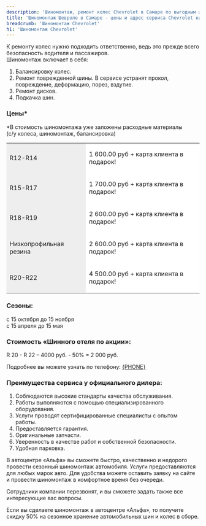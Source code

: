 ```yaml
---
description: 'Шиномонтаж, ремонт колес Chevrolet в Самаре по выгодным ценам в сертифицированном сервисе Шевроле.'
title: 'Шиномонтаж Шевроле в Самаре - цены и адрес сервиса Chevrolet на ремонт дисков и замену шин'
breadcrumb: 'Шиномонтаж Chevrolet'
h1: 'Шиномонтаж Chevrolet'
---
```



<p>
	 К ремонту колес нужно подходить ответственно, ведь это прежде всего безопасность водителя и пассажиров.<br />
	 Шиномонтаж включает в себя:
</p>
<ol>
	<li>Балансировку колес.</li>
	<li>Ремонт поврежденной шины. В сервисе устранят прокол, повреждение, деформацию, порез, вздутие.</li>
	<li>Ремонт дисков.</li>
	<li>Подкачка шин.</li>
</ol>
<h3>Цены*</h3>
<p>
	 *В стоимость шиномонтажа уже заложены расходные материалы<br />
	 (с/у колеса, шиномонтаж, балансировка)
</p>
<table>
<tbody>
<tr>
	<td style="background-color: #eeeeee;">
		<p>
			 R12-R14
		</p>
	</td>
	<td style="background-color: #ffffff;">
		<p>
			 1 600.00 руб + карта клиента в подарок!
		</p>
	</td>
</tr>
<tr>
	<td style="background-color: #eeeeee;">
		<p>
			 R15-R17
		</p>
	</td>
	<td style="background-color: #ffffff;">
		<p>
			 1 700.00 руб + карта клиента в подарок!
		</p>
	</td>
</tr>
<tr>
	<td style="background-color: #eeeeee;">
		<p>
			 R18-R19
		</p>
	</td>
	<td style="background-color: #ffffff;">
		<p>
			 2 600.00 руб + карта клиента в подарок!
		</p>
	</td>
</tr>
<tr>
	<td style="background-color: #eeeeee;">
		<p>
			 Низкопрофильная резина
		</p>
	</td>
	<td style="background-color: #ffffff;">
		<p>
			 2 600.00 руб + карта клиента в подарок!
		</p>
	</td>
</tr>
<tr>
	<td style="background-color: #eeeeee;">
		<p>
			 R20-R22
		</p>
	</td>
	<td style="background-color: #ffffff;">
		<p>
			 4 500.00 руб + карта клиента в подарок!
		</p>
	</td>
</tr>
</tbody>
</table>
<h3>Сезоны:</h3>
<p>
	 с 15 октября до 15 ноября<br />
	 с 15 апреля до 15 мая
</p>
<h3>Стоимость «Шинного отеля по акции»: </h3>
<p>
	 R 20 - R 22 – 4000 руб. - 50% = 2 000 руб.
</p>
<p>
	 Подробнее вы можете узнать по телефону: <a href={`tel:${phoneFormat(PHONE)}`}>{PHONE}</a>
</p>
<h3>Преимущества сервиса у официального дилера: </h3>
<ol>
	<li>Соблюдаются высокие стандарты качества обслуживания.</li>
	<li>Работы выполняются с помощью специализированного оборудования.</li>
	<li>Услуги проводят сертифицированные специалисты с опытом работы.</li>
	<li>Предоставляется гарантия.</li>
	<li>Оригинальные запчасти.</li>
	<li>Уверенность в качестве работ и собственной безопасности.</li>
	<li>Удобная парковка.</li>
</ol>
<p>
	 В автоцентре «Альфа» вы сможете быстро, качественно и недорого провести сезонный шиномонтаж автомобиля. Услуги предоставляются для любых марок авто. Для удобства можете оставить заявку на сайте и провести шиномонтаж в комфортное время без очереди.
</p>
<p>
	 Сотрудники компании перезвонят, и вы сможете задать также все интересующие вас вопросы.
</p>
<p>
	 Если вы сделаете шиномонтаж в автоцентре «Альфа», то получите скидку 50% на сезонное хранение автомобильных шин и колес в сборе.
</p>